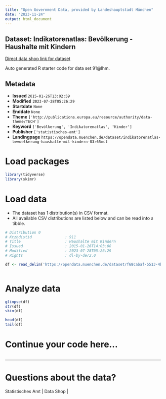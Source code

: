 ```yaml
---
title: "Open Government Data, provided by Landeshauptstadt München"
date: "2023-11-24"
output: html_document
---
```


## Dataset: Indikatorenatlas: Bevölkerung - Haushalte mit Kindern

[Direct data shop link for dataset](https://opendata.muenchen.de/dataset/indikatorenatlas-bevoelkerung-haushalte-mit-kindern-83r65mct)

Auto generated R starter code for data set 91@lhm.

## Metadata

- **Issued** `2015-01-26T13:02:59`
- **Modified** `2023-07-28T05:26:29`
- **Startdate** `None`
- **Enddate** `None`
- **Theme** `['http://publications.europa.eu/resource/authority/data-theme/TECH']`
- **Keyword** `['Bevölkerung', 'Indikatorenatlas', 'Kinder']`
- **Publisher** `['statistisches-amt']`
- **Landingpage** `https://opendata.muenchen.de/dataset/indikatorenatlas-bevoelkerung-haushalte-mit-kindern-83r65mct`


# Load packages

```r

library(tidyverse)
library(skimr)

```

# Load data

-   The dataset has 1 distribution(s) in CSV format.
-   All available CSV distributions are listed below and can be read into a tibble.

```r

# Distribution 0
# Ktzhdistid               : 911
# Title                    : Haushalte mit Kindern
# Issued                   : 2015-01-26T14:03:00
# Modified                 : 2023-07-28T05:26:29
# Rights                   : dl-by-de/2.0

df <- read_delim('https://opendata.muenchen.de/dataset/f68cabaf-5513-4b6d-a539-cef6e4b9437f/resource/238034f8-d7dc-44ab-87c7-d7ee41491f8e/download/indikat_bevoelkerung_haushalte_mit_kindern_240723.csv')



```

# Analyze data

```r

glimpse(df)
str(df)
skim(df)

head(df)
tail(df)

```

# Continue your code here...

```r

```

------------------------------------------------------------------------

# Questions about the data?

Statistisches Amt | Data Shop | 
